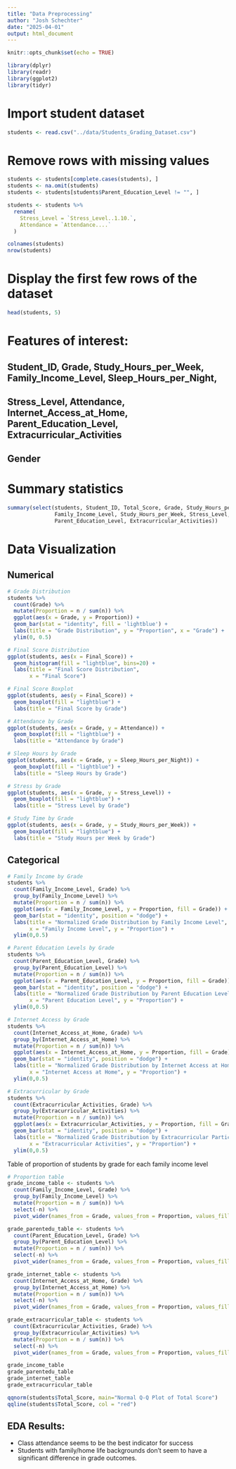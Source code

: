 ```yaml
---
title: "Data Preprocessing"
author: "Josh Schechter"
date: "2025-04-01"
output: html_document
---
```


```r
knitr::opts_chunk$set(echo = TRUE)
```

```r
library(dplyr)
library(readr)
library(ggplot2)
library(tidyr)
```

# Import student dataset
```r
students <- read.csv("../data/Students_Grading_Dataset.csv")
```

# Remove rows with missing values
```r
students <- students[complete.cases(students), ]
students <- na.omit(students)
students <- students[students$Parent_Education_Level != "", ]
```

```r
students <- students %>%
  rename(
    Stress_Level = `Stress_Level..1.10.`,
    Attendance = `Attendance....`
  )
```

```r
colnames(students)
nrow(students)
```

# Display the first few rows of the dataset
```r
head(students, 5)
```
# Features of interest:
## Student_ID, Grade, Study_Hours_per_Week, Family_Income_Level, Sleep_Hours_per_Night,
## Stress_Level, Attendance, Internet_Access_at_Home, Parent_Education_Level, Extracurricular_Activities
## Gender

# Summary statistics
```r
summary(select(students, Student_ID, Total_Score, Grade, Study_Hours_per_Week, Sleep_Hours_per_Night,
               Family_Income_Level, Study_Hours_per_Week, Stress_Level, Attendance, Internet_Access_at_Home,
               Parent_Education_Level, Extracurricular_Activities))
```



# Data Visualization

## Numerical
```r
# Grade Distribution
students %>%
  count(Grade) %>%
  mutate(Proportion = n / sum(n)) %>%
  ggplot(aes(x = Grade, y = Proportion)) +
  geom_bar(stat = "identity", fill = 'lightblue') +
  labs(title = "Grade Distribution", y = "Proportion", x = "Grade") +
  ylim(0, 0.5)

# Final Score Distribution
ggplot(students, aes(x = Final_Score)) +
  geom_histogram(fill = "lightblue", bins=20) +
  labs(title = "Final Score Distribution",
       x = "Final Score")

# Final Score Boxplot
ggplot(students, aes(y = Final_Score)) +
  geom_boxplot(fill = "lightblue") +
  labs(title = "Final Score by Grade")

# Attendance by Grade
ggplot(students, aes(x = Grade, y = Attendance)) +
  geom_boxplot(fill = "lightblue") +
  labs(title = "Attendance by Grade")

# Sleep Hours by Grade
ggplot(students, aes(x = Grade, y = Sleep_Hours_per_Night)) +
  geom_boxplot(fill = "lightblue") +
  labs(title = "Sleep Hours by Grade")

# Stress by Grade
ggplot(students, aes(x = Grade, y = Stress_Level)) +
  geom_boxplot(fill = "lightblue") +
  labs(title = "Stress Level by Grade")

# Study Time by Grade
ggplot(students, aes(x = Grade, y = Study_Hours_per_Week)) +
  geom_boxplot(fill = "lightblue") +
  labs(title = "Study Hours per Week by Grade")


```

## Categorical
```r
# Family Income by Grade
students %>%
  count(Family_Income_Level, Grade) %>%
  group_by(Family_Income_Level) %>%
  mutate(Proportion = n / sum(n)) %>%
  ggplot(aes(x = Family_Income_Level, y = Proportion, fill = Grade)) +
  geom_bar(stat = "identity", position = "dodge") +
  labs(title = "Normalized Grade Distribution by Family Income Level",
       x = "Family Income Level", y = "Proportion") +
  ylim(0,0.5)

# Parent Education Levels by Grade
students %>%
  count(Parent_Education_Level, Grade) %>%
  group_by(Parent_Education_Level) %>%
  mutate(Proportion = n / sum(n)) %>%
  ggplot(aes(x = Parent_Education_Level, y = Proportion, fill = Grade)) +
  geom_bar(stat = "identity", position = "dodge") +
  labs(title = "Normalized Grade Distribution by Parent Education Level",
       x = "Parent Education Level", y = "Proportion") +
  ylim(0,0.5)

# Internet Access by Grade
students %>%
  count(Internet_Access_at_Home, Grade) %>%
  group_by(Internet_Access_at_Home) %>%
  mutate(Proportion = n / sum(n)) %>%
  ggplot(aes(x = Internet_Access_at_Home, y = Proportion, fill = Grade)) +
  geom_bar(stat = "identity", position = "dodge") +
  labs(title = "Normalized Grade Distribution by Internet Access at Home",
       x = "Internet Access at Home", y = "Proportion") +
  ylim(0,0.5)

# Extracurricular by Grade
students %>%
  count(Extracurricular_Activities, Grade) %>%
  group_by(Extracurricular_Activities) %>%
  mutate(Proportion = n / sum(n)) %>%
  ggplot(aes(x = Extracurricular_Activities, y = Proportion, fill = Grade)) +
  geom_bar(stat = "identity", position = "dodge") +
  labs(title = "Normalized Grade Distribution by Extracurricular Participation",
       x = "Extracurricular Activities", y = "Proportion") +
  ylim(0,0.5)
```



Table of proportion of students by grade for each family income level
```r
# Proportion table
grade_income_table <- students %>%
  count(Family_Income_Level, Grade) %>%
  group_by(Family_Income_Level) %>%
  mutate(Proportion = n / sum(n)) %>%
  select(-n) %>%
  pivot_wider(names_from = Grade, values_from = Proportion, values_fill = 0)

grade_parentedu_table <- students %>%
  count(Parent_Education_Level, Grade) %>%
  group_by(Parent_Education_Level) %>%
  mutate(Proportion = n / sum(n)) %>%
  select(-n) %>%
  pivot_wider(names_from = Grade, values_from = Proportion, values_fill = 0)

grade_internet_table <- students %>%
  count(Internet_Access_at_Home, Grade) %>%
  group_by(Internet_Access_at_Home) %>%
  mutate(Proportion = n / sum(n)) %>%
  select(-n) %>%
  pivot_wider(names_from = Grade, values_from = Proportion, values_fill = 0)

grade_extracurricular_table <- students %>%
  count(Extracurricular_Activities, Grade) %>%
  group_by(Extracurricular_Activities) %>%
  mutate(Proportion = n / sum(n)) %>%
  select(-n) %>%
  pivot_wider(names_from = Grade, values_from = Proportion, values_fill = 0)

grade_income_table
grade_parentedu_table
grade_internet_table
grade_extracurricular_table
```


```r
qqnorm(students$Total_Score, main="Normal Q-Q Plot of Total Score")
qqline(students$Total_Score, col = "red")
```


## EDA Results:

- Class attendance seems to be the best indicator for success
- Students with family/home life backgrounds don't seem to have a significant difference in grade outcomes.




